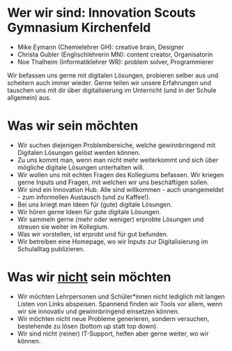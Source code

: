 
# Wer wir sind: Innovation Scouts Gymnasium Kirchenfeld
- Mike Eymann (Chemielehrer GH): creative brain, Designer
- Christa Gubler (Englischlehrerin MN): content creator, Organisatorin
- Noe Thalheim (Informatiklehrer WR): problem solver, Programmierer

Wir befassen uns gerne mit digitalen Lösungen, probieren selber aus und scheitern auch immer wieder. Gerne teilen wir unsere Erfahrungen und tauschen uns mit dir über digitalisierung im Unterricht (und in der Schule allgemein) aus. 

# Was wir sein möchten
- Wir suchen diejenigen Problembereiche, welche gewinnbringend mit Digitalen Lösungen gelöst werden können.
- Zu uns kommt man, wenn man nicht mehr weiterkommt und sich über mögliche digitale Lösungen unterhalten will.
- Wir wollen uns mit echten Fragen des Kollegiums befassen. Wir kriegen gerne Inputs und Fragen, mit welchen wir uns beschäftigen sollen.
- Wir sind ein Innovation Hub. Alle sind willkommen - auch unangemeldet - zum informellen Austausch (und zu Kaffee!).
- Bei uns kriegt man Ideen für (gute) digitale Lösungen. 
- Wir hören gerne Ideen für gute digitale Lösungen.
- Wir sammeln gerne (mehr oder weniger) erprobte Lösungen und streuen sie weiter im Kollegium.
- Was wir vorstellen, ist erprobt und für gut befunden.
- Wir betreiben eine Homepage, wo wir Inputs zur Digitalisierung im Schulalltag publizieren.

# Was wir <u>nicht</u> sein möchten
- Wir möchten Lehrpersonen und Schüler*innen nicht lediglich mit langen Listen von Links abspeisen. Spannend finden wir Tools vor allem, wenn wir sie innovativ und gewinnbringend einsetzen können. 
- Wir möchten nicht neue Probleme generieren, sondern versuchen, bestehende zu lösen (bottom up statt top down).
- Wir sind nicht (reiner) IT-Support, helfen aber gerne weiter, wo wir können.

